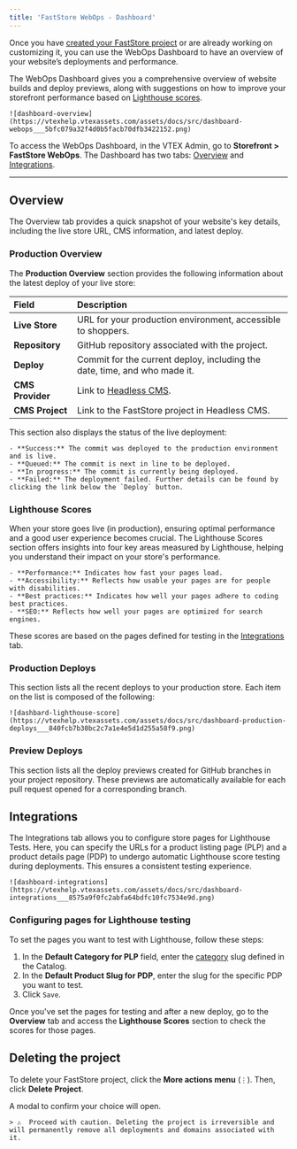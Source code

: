 ```yaml
---
title: 'FastStore WebOps - Dashboard'
---
```


Once you have [created your FastStore project](https://developers.vtex.com/docs/guides/faststore/1-onboarding-starting-the-project#step-2-deploying-the-project) or are already working on customizing it, you can use the WebOps Dashboard to have an overview of your website’s deployments and performance.

The WebOps Dashboard gives you a comprehensive overview of website builds and deploy previews, along with suggestions on how to improve your storefront performance based on [Lighthouse scores](https://developer.chrome.com/docs/lighthouse/performance/performance-scoring).

    ![dashboard-overview](https://vtexhelp.vtexassets.com/assets/docs/src/dashboard-webops___5bfc079a32f4d0b5facb70dfb3422152.png)

To access the WebOps Dashboard, in the VTEX Admin, go to **Storefront > FastStore WebOps**. The Dashboard has two tabs: [Overview](#overview) and [Integrations](#integrations).

---

## Overview

The Overview tab provides a quick snapshot of your website's key details, including the live store URL, CMS information, and latest deploy.

### Production Overview

The **Production Overview** section provides the following information about the latest deploy of your live store:

| Field                 | Description                                                                                                                                                                                          |
| :-------------------- | :----------------------------------------------------------------------------------------------- |
| **Live Store**        | URL for your production environment, accessible to shoppers.                                     |
| **Repository**        | GitHub repository associated with the project.                                                   |
| **Deploy**            | Commit for the current deploy, including the date, time, and who made it.                        |
| **CMS Provider**      | Link to [Headless CMS](https://developers.vtex.com/docs/guides/faststore/headless-cms-overview). |
| **CMS Project**       | Link to the FastStore project in Headless CMS.                                                   |

This section also displays the status of the live deployment:

    - **Success:** The commit was deployed to the production environment and is live.
    - **Queued:** The commit is next in line to be deployed.
    - **In progress:** The commit is currently being deployed.
    - **Failed:** The deployment failed. Further details can be found by clicking the link below the `Deploy` button.

### Lighthouse Scores

When your store goes live (in production), ensuring optimal performance and a good user experience becomes crucial. The Lighthouse Scores section offers insights into four key areas measured by Lighthouse, helping you understand their impact on your store's performance.

    - **Performance:** Indicates how fast your pages load.
    - **Accessibility:** Reflects how usable your pages are for people with disabilities.
    - **Best practices:** Indicates how well your pages adhere to coding best practices.
    - **SEO:** Reflects how well your pages are optimized for search engines.

These scores are based on the pages defined for testing in the [Integrations](#integrations) tab.

### Production Deploys

This section lists all the recent deploys to your production store. Each item on the list is composed of the following:

    ![dashbard-lighthouse-score](https://vtexhelp.vtexassets.com/assets/docs/src/dashboard-production-deploys___840fcb7b30bc2c7a1e4e5d1d255a58f9.png)

### Preview Deploys

This section lists all the deploy previews created for GitHub branches in your project repository. These previews are automatically available for each pull request opened for a corresponding branch.

## Integrations 

The Integrations tab allows you to configure store pages for Lighthouse Tests. Here, you can specify the URLs for a product listing page (PLP) and a product details page (PDP) to undergo automatic Lighthouse score testing during deployments. This ensures a consistent testing experience.

    ![dashboard-integrations](https://vtexhelp.vtexassets.com/assets/docs/src/dashboard-integrations___8575a9f0fc2abfa64bdfc10fc7534e9d.png)

### Configuring pages for Lighthouse testing
To set the pages you want to test with Lighthouse, follow these steps:

1. In the **Default Category for PLP** field, enter the [category](https://help.vtex.com/en/tutorial/what-is-a-category--6HV4Q3E2FauUoOQoiCCgCg) slug defined in the Catalog.
2. In the **Default Product Slug for PDP**, enter the slug for the specific PDP you want to test.
3. Click `Save`.

Once you've set the pages for testing and after a new deploy, go to the **Overview** tab and access the **Lighthouse Scores** section to check the scores for those pages.


## Deleting the project

To delete your FastStore project, click the **More actions menu** (`⋮`). Then, click **Delete Project**.

A modal to confirm your choice will open.

    > ⚠️  Proceed with caution. Deleting the project is irreversible and will permanently remove all deployments and domains associated with it.
